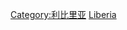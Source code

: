 {{catmore}}
{{Commonscat|Transport in Liberia}}

[[Category:利比里亚|Category:利比里亚]]
[[Category:非洲各国交通|Liberia]]